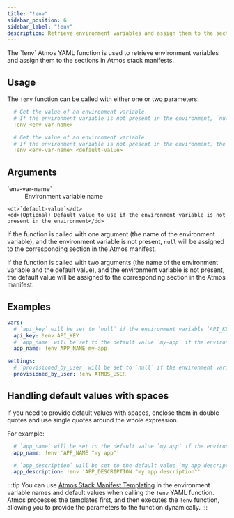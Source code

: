 ```yaml
---
title: "!env"
sidebar_position: 6
sidebar_label: "!env"
description: Retrieve environment variables and assign them to the sections in Atmos stack manifests
---
```



<Intro>
    The `!env` Atmos YAML function is used to retrieve environment variables
    and assign them to the sections in Atmos stack manifests.
</Intro>

## Usage

The `!env` function can be called with either one or two parameters:

```yaml
  # Get the value of an environment variable.
  # If the environment variable is not present in the environment, `null` will be assigned
  !env <env-var-name>

  # Get the value of an environment variable.
  # If the environment variable is not present in the environment, the `default-value` will be assigned
  !env <env-var-name> <default-value>
```

## Arguments

<dl>
    <dt>`env-var-name`</dt>
    <dd>
        Environment variable name
    </dd>

    <dt>`default-value`</dt>
    <dd>(Optional) Default value to use if the environment variable is not present in the environment</dd>
</dl>

If the function is called with one argument (the name of the environment variable), and the environment variable is
not present, `null` will be assigned to the corresponding section in the Atmos manifest.

If the function is called with two arguments (the name of the environment variable and the default value), and the
environment variable is not present, the default value will be assigned to the corresponding section in the Atmos manifest.

## Examples

```yaml
vars:
  # `api_key` will be set to `null` if the environment variable `API_KEY` is not present in the environment
  api_key: !env API_KEY
  # `app_name` will be set to the default value `my-app` if the environment variable `APP_NAME` is not present in the environment
  app_name: !env APP_NAME my-app

settings:
  # `provisioned_by_user` will be set to `null` if the environment variable `ATMOS_USER` is not present in the environment
  provisioned_by_user: !env ATMOS_USER
```

## Handling default values with spaces

If you need to provide default values with spaces, enclose them in double quotes and use single quotes around the whole expression.

For example:

```yaml
  # `app_name` will be set to the default value `my app` if the environment variable `APP_NAME` is not present in the environment
  app_name: !env 'APP_NAME "my app"'

  # `app_description` will be set to the default value `my app description` if the environment variable `APP_DESCRIPTION` is not present in the environment
  app_description: !env 'APP_DESCRIPTION "my app description"'
```

:::tip
You can use [Atmos Stack Manifest Templating](/core-concepts/stacks/templates) in the environment variable names and default values when calling the `!env` YAML function.
Atmos processes the templates first, and then executes the `!env` function, allowing you to provide the parameters to
the function dynamically.
:::

